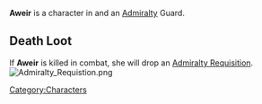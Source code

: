 {{Character
| race = Human
| location = Havaria - Murder Bay
| faction = admiralty
| title = Guard
}}

{{quote|Folks often look to Aweir as a natural leader, even if the hierarchy doesn't necessarily agree.|Aweir's Compendium Description}}'''Aweir''' is a character in {{Gamename}} and an [[Admiralty]] Guard.

== Death Loot ==
If '''Aweir''' is killed in combat, she will drop an [[Admiralty Requisition]].
[[File:Admiralty Requistion.png|none|thumb]]
<br />
[[Category:Characters]]